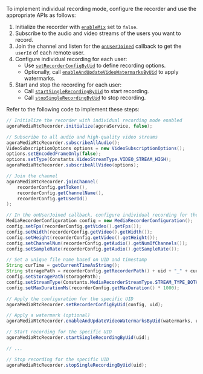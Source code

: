 <PlatformWrapper platform="linux-java">

To implement individual recording mode, configure the recorder and use the appropriate APIs as follows:

1. Initialize the recorder with [`enableMix`](/on-premise-recording/reference/api-reference#initialize) set to `false`.
2. Subscribe to the audio and video streams of the users you want to record.
3. Join the channel and listen for the [`onUserJoined`](/on-premise-recording/reference/api-reference-eventhandler#onuserjoined) callback to get the `userId` of each remote user.
4. Configure individual recording for each user:
   - Use [`setRecorderConfigByUid`](/on-premise-recording/reference/api-reference#setrecorderconfigbyuid) to define recording options.
   - Optionally, call [`enableAndUpdateVideoWatermarksByUid`](/on-premise-recording/reference/api-reference#enableandupdatevideowatermarksbyuid) to apply watermarks.
5. Start and stop the recording for each user:
   - Call [`startSingleRecordingByUid`](/on-premise-recording/reference/api-reference#startsinglerecordingbyuid) to start recording.
   - Call [`stopSingleRecordingByUid`](/on-premise-recording/reference/api-reference#stopsinglerecordingbyuid) to stop recording.

Refer to the following code to implement these steps:

```java
// Initialize the recorder with individual recording mode enabled
agoraMediaRtcRecorder.initialize(agoraService, false);

// Subscribe to all audio and high-quality video streams
agoraMediaRtcRecorder.subscribeAllAudio();
VideoSubscriptionOptions options = new VideoSubscriptionOptions();
options.setEncodedFrameOnly(false);
options.setType(Constants.VideoStreamType.VIDEO_STREAM_HIGH);
agoraMediaRtcRecorder.subscribeAllVideo(options);

// Join the channel
agoraMediaRtcRecorder.joinChannel(
    recorderConfig.getToken(),
    recorderConfig.getChannelName(),
    recorderConfig.getUserId()
);

// In the onUserJoined callback, configure individual recording for the user
MediaRecorderConfiguration config = new MediaRecorderConfiguration();
config.setFps(recorderConfig.getVideo().getFps());
config.setWidth(recorderConfig.getVideo().getWidth());
config.setHeight(recorderConfig.getVideo().getHeight());
config.setChannelNum(recorderConfig.getAudio().getNumOfChannels());
config.setSampleRate(recorderConfig.getAudio().getSampleRate());

// Set a unique file name based on UID and timestamp
String curTime = getCurrentTimeAsString();
String storagePath = recorderConfig.getRecorderPath() + uid + "_" + curTime + ".mp4";
config.setStoragePath(storagePath);
config.setStreamType(Constants.MediaRecorderStreamType.STREAM_TYPE_BOTH);
config.setMaxDurationMs(recorderConfig.getMaxDuration() * 1000);

// Apply the configuration for the specific UID
agoraMediaRtcRecorder.setRecorderConfigByUid(config, uid);

// Apply a watermark (optional)
agoraMediaRtcRecorder.enableAndUpdateVideoWatermarksByUid(watermarks, uid);

// Start recording for the specific UID
agoraMediaRtcRecorder.startSingleRecordingByUid(uid);

// ...

// Stop recording for the specific UID
agoraMediaRtcRecorder.stopSingleRecordingByUid(uid);
```
</PlatformWrapper>